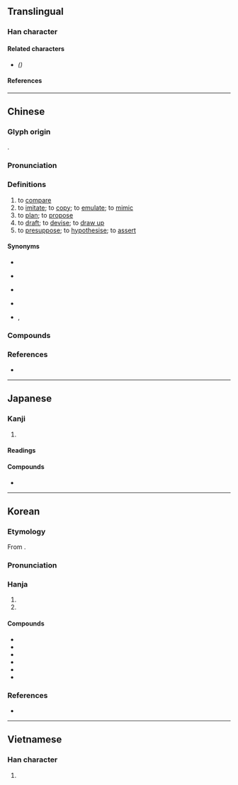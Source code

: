 {{also|儗|拟}}
{{character info}}
==Translingual==

===Han character===
{{Han char|rn=64|rad=手|as=14|sn=17|four=57081|canj=QPKO|ids=⿰扌疑}}

====Related characters====
* {{l|mul|[[拟]]}} ''({{w|Simplified Chinese}})''

====References====
{{Han ref|kx=0460.170|dkj=12870|dj=0809.060|hdz=31975.040|uh=64EC}}

----

==Chinese==
{{zh-forms|s=拟}}

===Glyph origin===
{{Han etym}}
{{Han compound|手|alt1=扌|t1=hand|疑|ls=psc|c1=s|c2=p}}.

===Pronunciation===
{{zh-pron
|m=nǐ
|c=ji5,ji4
|h=pfs=ngí;gd=ngi3
|mn=gí
|mn-t=ngi2
|mc=y
|oc=y
|cat=v
}}

===Definitions===
{{zh-hanzi}}

# to [[compare]]
# to [[imitate]]; to [[copy]]; to [[emulate]]; to [[mimic]]
# to [[plan]]; to [[propose]]
# to [[draft]]; to [[devise]]; to [[draw up]]
# to [[presuppose]]; to [[hypothesise]]; to [[assert]]

====Synonyms====
* {{s|to compare}}
{{zh-syn-saurus|進行比較}}
* {{s|to imitate}}
{{zh-syn-saurus|模仿}}
* {{s|to plan}}
{{zh-syn-saurus|謀劃}}
* {{s|to draft}}
{{zh-syn-saurus|起草}}
* {{s|to presuppose}} {{zh-l|假定}}, {{zh-l|假設}}

===Compounds===
{{zh-der|fold=1|擬聲詞|仿擬|不擬|准擬|原擬|如擬|模擬考試|擬人法|擬人化|擬經|擬人|擬訂|滿擬|擬就|構擬|擬請|擬辦|擬音|擬妥|擬設|擬具|懸擬|模擬演習|摹擬|擬定|擬題|模擬|擬議|模擬器|無可比擬|研擬|準擬|擬古|比擬|擬規畫圓|模擬投票|擬稿|擬作|虛擬|草擬|虛擬空間|虛擬診所|虛擬站|虛擬樣品|虛擬主機|虛擬實境|擬合|擬核}}

===References===
* {{R:yue:mfccd}}

----

==Japanese==

===Kanji===
{{ja-kanji|grade=c|rs=手14}}

# {{rfdef|ja|sort=手14}}

====Readings====
{{ja-readings
|goon=ご
|kanon=ぎ
|kun=まがい-, もど-き, なぞら-える, はか-る
}}

====Compounds====
* {{ja-r|擬%薬|ぎ%やく|[[placebo]]}}

----

==Korean==

===Etymology===
From {{der|ko|ltc|-}} {{ltc-l|擬}}.

{{collapse|
* {{hanja-dongguk|ᅌᅴᆼ〯|ngǔy}}
* {{hanja-sinjeung|의|uy}}
|Historical readings
|bg=#FFFFFF}}

===Pronunciation===
{{ko-hanja-pron|의}}

===Hanja===
{{ko-hanja-search}}
{{ko-hanja|비기다|비길|의}}

# {{hanja form of|의|to [[compare]]}}
# {{hanja form of|의|to [[imitate]]; to [[emulate]]}}

====Compounds====
{{der-top3|Compounds}}
* {{ko-l|모의|[[imitation]]; [[simulation]]|模擬}}
* {{ko-l|의성|[[imitation]] [[sound]]|擬聲}}
* {{ko-l|의성어|[[onomatopoeia]]|擬聲語}}
* {{ko-l|의태어|[[ideophone]]|擬態語}}
* {{ko-l|의인|[[personification]]|擬人}}
* {{ko-l|의인화|[[anthropomorphization]]|擬人化}}
{{der-bottom}}

===References===
* {{R:hanjadoc|4329}}

----

==Vietnamese==

===Han character===
{{vi-hantu|rs=手14|[[nghĩ]], [[nghỉ]]}}

# {{rfdef|vi|sort=手14}}